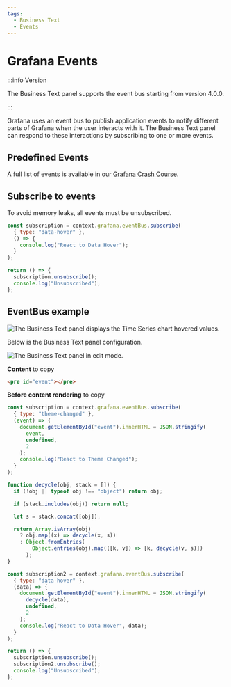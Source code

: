 ```yaml
---
tags:
  - Business Text
  - Events
---
```



# Grafana Events

:::info Version

The Business Text panel supports the event bus starting from version 4.0.0.

:::

Grafana uses an event bus to publish application events to notify different parts of Grafana when the user interacts with it. The Business Text panel can respond to these interactions by subscribing to one or more events.

## Predefined Events

A full list of events is available in our [Grafana Crash Course](/grafana/developer/eventbus).

## Subscribe to events

To avoid memory leaks, all events must be unsubscribed.

```js
const subscription = context.grafana.eventBus.subscribe(
  { type: "data-hover" },
  () => {
    console.log("React to Data Hover");
  }
);

return () => {
  subscription.unsubscribe();
  console.log("Unsubscribed");
};
```

## EventBus example

<Image
  title="The Business Text panel displays the Time Series chart hovered values."
  src="/img/plugins/business-text/event-bus.gif"
/>

Below is the Business Text panel configuration.

<Image
  title="The Business Text panel in edit mode."
  src="/img/plugins/business-text/eb-edit.png"
/>

**Content** to copy

```html
<pre id="event"></pre>
```

**Before content rendering** to copy

```js
const subscription = context.grafana.eventBus.subscribe(
  { type: "theme-changed" },
  (event) => {
    document.getElementById("event").innerHTML = JSON.stringify(
      event,
      undefined,
      2
    );
    console.log("React to Theme Changed");
  }
);

function decycle(obj, stack = []) {
  if (!obj || typeof obj !== "object") return obj;

  if (stack.includes(obj)) return null;

  let s = stack.concat([obj]);

  return Array.isArray(obj)
    ? obj.map((x) => decycle(x, s))
    : Object.fromEntries(
        Object.entries(obj).map(([k, v]) => [k, decycle(v, s)])
      );
}

const subscription2 = context.grafana.eventBus.subscribe(
  { type: "data-hover" },
  (data) => {
    document.getElementById("event").innerHTML = JSON.stringify(
      decycle(data),
      undefined,
      2
    );
    console.log("React to Data Hover", data);
  }
);

return () => {
  subscription.unsubscribe();
  subscription2.unsubscribe();
  console.log("Unsubscribed");
};
```
